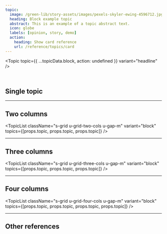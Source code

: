 ```yaml
---
topic:
  image: /green-lib/story-assets/images/pexels-skyler-ewing-4596712.jpg
  heading: Block example topic
  abstract: This is an example of a topic abstract text.
  icon: globe
  labels: [opinion, story, demo]
  action:
    heading: Show card reference
    url: /reference/topics/card
---
```



<Topic topic={{ ...topicData.block, action: undefined }} variant="headline" />

<br />

## Single topic

<Topic variant="block" topic={props.topic} />

---

## Two columns

<TopicList
  className="s-grid u-grid-two-cols u-gap-m"
  variant="block"
  topics={[props.topic, props.topic, props.topic]}
/>

---

## Three columns

<TopicList
  className="s-grid u-grid-three-cols u-gap-m"
  variant="block"
  topics={[props.topic, props.topic, props.topic]}
/>

---

## Four columns

<TopicList
  className="s-grid u-grid-four-cols u-gap-m"
  variant="block"
  topics={[props.topic, props.topic, props.topic, props.topic]}
/>

---

## Other references

<TopicList className="s-grid u-grid-three-cols u-gap-m" variant="card" topics={Object.values(topicData)} />
